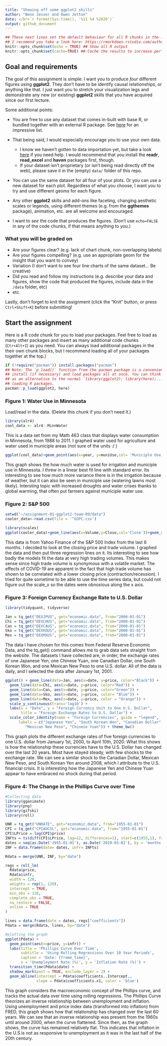 ```yaml
---
title: "Showing off some ggplot2 skills"
author: "Benn Jesser and Owen Jetton"
date: </br>`r format(Sys.time(), '%11 %4 %2020')`
output: github_document
---
```


```r
## These next lines set the default behaviour for all R chunks in the .Rmd document.
## I recomend you take a look here: https://rmarkdown.rstudio.com/authoring_rcodechunks.html
knitr::opts_chunk$set(echo = TRUE) ## Show all R output
knitr::opts_chunk$set(cache=TRUE) ## Cache the results to increase performance.
```

## Goal and requirements

The goal of this assignment is simple: I want you to produce *four* different figures using **ggplot2**. They don't have to be identify causal relationships, or anything like that. I just want you to stretch your visualization legs and demonstrate any new (or existing) **ggplot2** skills that you have acquired since our first lecture. 

Some additional points:

- You are free to use any dataset that comes in-built with base R, or bundled together with an external R package. See [here](https://vincentarelbundock.github.io/Rdatasets/datasets.html) for an impressive list.

- That being said, I would especially encourage you to use your own data. 
  - I know we haven't gotten to data importation yet, but take a look [here](https://support.rstudio.com/hc/en-us/articles/218611977-Importing-Data-with-RStudio) if you need help. I would recommend that you install the **readr**, **read_excel** and **haven** packages first, though.
  - If your dataset isn't proprietary (or isn't being read directly off the web), please save it in the (empty) `data/` folder of this repo. 

- You can use the same dataset for all four of your plots. Or you can use a new dataset for each plot. Regardless of what you choose, I want you to try and use different geoms for each figure.

- Any other **ggplot2** skills and add-ons like faceting, changing aesthetic scales or legends, using different themes (e.g. from the **ggthemes** package), animation, etc. are all welcome and encouraged.

- I want to *see* the code that produces the figures. (Don't use `echo=FALSE` in any of the code chunks, if that means anything to you.)

### What you will be graded on

- Are your figures clear? (e.g. lack of chart chunk, non-overlapping labels)
- Are your figures compelling? (e.g. use an appropriate geom for the insight that you want to convey)
- Variation (I don't want to see four line charts of the same dataset... Be creative)
- Did you read and follow my instructions (e.g. describe your data and figures, show the code that produced the figures, include data in the `/data` folder, etc)
- etc.

Lastly, don't forget to knit the assignment (click the "Knit" button, or press `Ctrl+Shift+K`) before submitting!

## Start the assignment

Here is a R code chunk for you to load your packages. Feel free to load as many other packages and insert as many additional code chunks (`Ctr+Alt+I`) as you need. You can always load additional packages in the their own chunk blocks, but I recommend loading all of your packages together at the top.)

```r
if (!require("pacman")) install.packages("pacman")
## Note: The `p_load()` function from the pacman package is a convenient way to 
## install (if necessary) and load packages all at once. You can think of this
## as an alternative to the normal `library(ggplot2); library(here);...` way of
## loading R packages.
pacman::p_load(ggplot2, here)
```


### Figure 1: Water Use in Minnesota

Load/read in the data. (Delete this chunk if you don't need it.)
```r
library(alr4)
cool_data <- alr4::MinnWater
```

This is a data set from my Math 463 class that displays water consumption in Minnesota, from 1988 to 2011. I graphed water used for agriculture and water used in municiple areas (not sure of the units :/ )
```r
ggplot(cool_data)+geom_point(aes(x=year, y=muniUse,col= 'Municiple Use'))+geom_point(aes(x=year, y=irrUse,col='Irrigation Use'))+geom_smooth(aes(x=year, y=muniUse),method = 'lm')+geom_smooth(aes(x=year, y=irrUse),method = 'lm')+labs(x='Year',y='Water Usage',title = 'Minnesota Water Consumption')
```
This graph shows the how much water is used for irrigation and municiple use in Minnesota. I threw in a linear best fit line with standard error. Its interesting to see how much more variance there is in the irrigation because of weather, but it can also be seen in municiple use (watering lawns most likely). Intersting topic with increased droughts and water crises thanks to global warming, that often put farmers against municiple water use.

### Figure 2: S&P 500 
```r
setwd("~/assignment-01-ggplot2-team-09/data")
cooler_data<-read.csv(file = '^GSPC.csv')


```

```r
library(scales)
ggplot(cooler_data)+geom_line(aes(x=Volume,y=Close,col='Close'))+geom_smooth(aes(x=Volume,y=Close,col='lm'),method ='lm',se=FALSE)+geom_smooth(aes(x=Volume,y=Close,col='gam'),method = 'gam',se=FALSE)+geom_smooth(aes(x=Volume,y=Close,col='loess'),method = 'loess',se=FALSE)+labs(y='S&P 500 Closing Price',title = 'S&P 500 in the Last 6 months')


```
This data is from Yahoo Finance of the S&P 500 Index from the last 6 months. I decided to look at the closing price and trade volume. I graphed the data and then put three regression lines on it. Its interesting to see how badly the  models fit the data at very high trading volumes. This makes sense since high trade volume is synonymous with a volatile market. The effects of COVID-19 are apparent in the fact that high trade volume has shown to be correlated with a lower closing price (contraction/recession). I tried for quite sometime to be able to use the time series data, but could not figure out the scale_x so the dates were obnoxious along the x axis.

### Figure 3: Foreign Currency Exchange Rate to U.S. Dollar
```r

library(tidyquant, tidyverse)

Jan = tq_get("DEXJPUS", get="economic.data", from="2000-01-01")
Chi = tq_get("DEXCHUS", get="economic.data", from="2000-01-01")
Can = tq_get("DEXCAUS", get="economic.data", from="2000-01-01")
Sko = tq_get("DEXKOUS", get="economic.data", from="2000-01-01")
Mex = tq_get("DEXMXUS", get="economic.data", from="2000-01-01")

```
The data I have chosen for this comes from Federal Reserve Economic Data, and the tq_get() command allows me to grab data sets straight from the website. The datasets I have collected are, in order, the exchange rates of one Japanese Yen, one Chinese Yuan, one Canadian Dollar, one South Korean Won, and one Mexican New Peso to one U.S. dollar. All of the data is daily, and I selected the data after January 1st, 2001.

```r
ggplot() + geom_line(data=Jan, aes(x=date, y=price, color="Black")) +
  geom_line(data=Chi, aes(x=date, y=price, color="Red")) +
  geom_line(data=Can, aes(x=date, y=price, color="Green")) +
  geom_line(data=Sko, aes(x=date, y=price, color= "Blue")) +
  geom_line(data=Mex, aes(x=date, y=price, color = "Orange")) +
  scale_y_continuous(trans='log10') + 
  labs(x = "Date", y = "Foreign Currency Unit to One U.S. Dollar", 
       title = "Foreign Exchange Rates to U.S. Dollar") +
  scale_color_identity(name = "Foreign Currencies", guide = "legend",
      labels = c("Japanese Yen", "South Korean Won", "Canadian Dollar",
         "Mexican New Peso", "Chinese Yuan")) + theme_bw()
```
This graph plots the different exchange rates of five foreign currencies to one U.S. dollar from January 1st, 2000, to April 10th, 2020. What this shows is how the relationship these currencies have to the U.S. Dollar has changed over the last 20 years. Most have stayed steady, with few shocks to the exchange rate. We can see a similar shock to the Canadian Dollar, Mexican New Peso, and South Korean Yen around 2008, which I attribute to the U.S. financial crisis. It is interesting how the Japanese Yen and Chinese Yuan  appear to have embraced no shock during that period. 


### Figure 4: The Change in the Phillips Curve over Time

```r
#Collecting data
library(gganimate)
library(png)
library(gifski)
library(roll)

UNR = tq_get("UNRATE", get="economic.data", from="1955-01-01")
CPI = tq_get("CPIAUCSL", get="economic.data", from="1955-01-01")
CPI$LPrice = log(CPI$price)
INFts = ts(diff(CPI$LPrice, lag=12, differences=1), start=c(1955,1), frequency=12)*100
dates = seq(as.Date('1955-01-01'), as.Date('2019-03-01'), by = 'months')
INF = data.frame(date= dates, infr= INFts)

Rdata = merge(UNR, INF, by="date")

regs = roll_lm(
  Rdata$price,
  Rdata$infr,
  width = 120,
  weights = rep(1, 120),
  intercept = TRUE,
  min_obs = 120,
  complete_obs = TRUE,
  na_restore = FALSE,
  online = TRUE
)

lines = data.frame(date = dates, regs["coefficients"])
Pdata = merge(Rdata, lines, by="date")

#plotting the graph
ggplot(Pdata) +
  geom_point(aes(x=price, y=infr)) +
  labs(title = 'Phillips Curve Over Time',
       subtitle = 'Using Rolling Regressions Over 10 Year Periods',
       caption = 'Date: {frame_time}',
       x = 'Unemployment Rate (%)', y = 'Inflation Rate (%)') +  
  transition_time(Pdata$date) +
  shadow_mark(past = TRUE, exclude_layer = 2) +
  geom_abline(intercept = Pdata$coefficients..Intercept.,
              slope = Pdata$coefficients.x1, color = 'blue')
```
This graph considers the macroeconomic concept of the Phillips curve, and tracks the actual data over time using rolling regressions. The Phillips Curve theorizes an inverse relationship between unemployment and inflation. Using unemployment and price index data (transformed into inflation) from FRED, this graph shows how that relationship has changed over the last 60 years. We can see that an inverse relationship was present from the 1960s until around 2000, when the curve flattened. Since then, as the graph shows, the curve has remained relatively flat. This indicates that inflation in the U.S.is not as responsive to unemployment as it was in the last half of the 20th century.